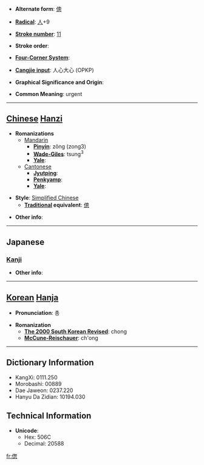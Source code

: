 * '''Alternate form''': [[傯]]

* '''[[Wiktionary:Chinese radical index| Radical]]''': [[Wiktionary:Chinese radical index 人|人]]+9

* '''[[Wiktionary:Chinese total strokes index|Stroke number]]''': [[Wiktionary:Chinese total strokes index 11|11]]

* '''Stroke order''': 

* '''[[Wiktionary:Chinese four corner index|Four-Corner System]]''': 

* '''[[Wiktionary:Chinese Cangjie index|Cangjie input]]''': 人心大心 (OPKP)

* '''Graphical Significance and Origin''': 

* '''Common Meaning''': urgent

----

== [[Chinese]] [[Hanzi]] ==

* '''Romanizations'''
** [[Mandarin]]
*** '''[[Pinyin]]''': zǒng (zong3)
*** '''[[Wade-Giles]]''': tsung<sup>3</sup>
*** '''[[Yale]]''': 
**[[Cantonese]]
***'''[[Jyutping]]''':
***'''[[Penkyamp]]''': 
***'''[[Yale]]''': 

* '''Style''': [[Simplified Chinese]] 
** '''[[Traditional Chinese|Traditional]] equivalent''': [[傯]]

* '''Other info''': 

----

==Japanese==
===[[Kanji]]===
{{kanji|on readings=[[そう]] (sō)|kun readings=[[くるしむ]] (kurushimu), [[せわしい]] (sewashii), [[あわただしい]] (awatadashii)}}

* '''Other info''':  

----

== [[Korean]] [[Hanja]] ==

* '''Pronunciation''': 총

* '''Romanization'''
** '''[[The 2000 South Korean Revised Romanization|The 2000 South Korean Revised]]''': chong
** '''[[McCune-Reischauer]]''': ch'ong

----

== Dictionary Information ==

* KangXi: 0111.250
* Morobashi: 00889
* Dae Jaweon: 0237.220
* Hanyu Da Zidian: 10194.030

== Technical Information ==

* '''Unicode''':
** Hex: 506C
** Decimal: 20588

[[fr:偬]]